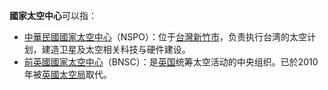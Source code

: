 '''國家太空中心'''可以指：
*[[國家太空中心_(中華民國)|中華民國國家太空中心]]（NSPO）：位于[[台灣|台灣]][[新竹市|新竹市]]，负责执行台湾的太空计划，建造卫星及太空相关科技与硬件建设。
*[[英國國家太空中心|前英國國家太空中心]]（BNSC）：是[[英国|英国]]统筹太空活动的中央组织。已於2010年被[[英國太空局|英國太空局]]取代。

{{disambig|G國|Cat=六字消歧義}}